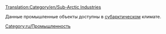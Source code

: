 [[Translation:Category/en/Sub-Arctic Industries]]

Данные промышленные объекты доступны в [[ru/Manual/Климат#Субарктический|субарктическом]] климате.
[[Category:ru/Промышленность]]